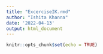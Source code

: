 ```yaml
---
title: "ExcerciseIK.rmd"
author: "Ishita Khanna"
date: '2022-04-13'
output: html_document
---
```


```r
knitr::opts_chunk$set(echo = TRUE)
```


